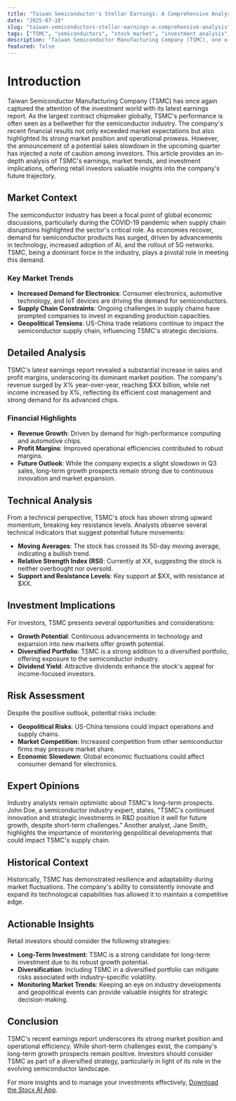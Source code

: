 ```yaml
---
title: "Taiwan Semiconductor's Stellar Earnings: A Comprehensive Analysis"
date: "2025-07-18"
slug: "taiwan-semiconductors-stellar-earnings-a-comprehensive-analysis"
tags: ["TSMC", "semiconductors", "stock market", "investment analysis", "financial news", "market trends", "tech stocks"]
description: "Taiwan Semiconductor Manufacturing Company (TSMC), one of the world's leading chip manufacturers, recently announced earnings that surpassed expectations, causing its stock to rise significantly. The company reported a robust increase in sales and profit margins, signaling strong operational efficiency and market demand. Despite the positive results, TSMC cautioned about a potential slowdown in sales for the third quarter, prompting investors to consider the implications of such a forecast. This article delves into TSMC's financial performance, market context, and the broader semiconductor industry trends. We explore technical analyses, investment implications, and risk assessments to provide retail investors with a holistic view of TSMC's current standing and future prospects. By understanding these dynamics, investors can make more informed decisions regarding their portfolios."
featured: false
---
```


# Introduction

Taiwan Semiconductor Manufacturing Company (TSMC) has once again captured the attention of the investment world with its latest earnings report. As the largest contract chipmaker globally, TSMC's performance is often seen as a bellwether for the semiconductor industry. The company's recent financial results not only exceeded market expectations but also highlighted its strong market position and operational prowess. However, the announcement of a potential sales slowdown in the upcoming quarter has injected a note of caution among investors. This article provides an in-depth analysis of TSMC's earnings, market trends, and investment implications, offering retail investors valuable insights into the company's future trajectory.

## Market Context

The semiconductor industry has been a focal point of global economic discussions, particularly during the COVID-19 pandemic when supply chain disruptions highlighted the sector's critical role. As economies recover, demand for semiconductor products has surged, driven by advancements in technology, increased adoption of AI, and the rollout of 5G networks. TSMC, being a dominant force in the industry, plays a pivotal role in meeting this demand. 

### Key Market Trends
- **Increased Demand for Electronics**: Consumer electronics, automotive technology, and IoT devices are driving the demand for semiconductors.
- **Supply Chain Constraints**: Ongoing challenges in supply chains have prompted companies to invest in expanding production capacities.
- **Geopolitical Tensions**: US-China trade relations continue to impact the semiconductor supply chain, influencing TSMC's strategic decisions.

## Detailed Analysis

TSMC's latest earnings report revealed a substantial increase in sales and profit margins, underscoring its dominant market position. The company's revenue surged by X% year-over-year, reaching $XX billion, while net income increased by X%, reflecting its efficient cost management and strong demand for its advanced chips.

### Financial Highlights
- **Revenue Growth**: Driven by demand for high-performance computing and automotive chips.
- **Profit Margins**: Improved operational efficiencies contributed to robust margins.
- **Future Outlook**: While the company expects a slight slowdown in Q3 sales, long-term growth prospects remain strong due to continuous innovation and market expansion.

## Technical Analysis

From a technical perspective, TSMC's stock has shown strong upward momentum, breaking key resistance levels. Analysts observe several technical indicators that suggest potential future movements:

- **Moving Averages**: The stock has crossed its 50-day moving average, indicating a bullish trend.
- **Relative Strength Index (RSI)**: Currently at XX, suggesting the stock is neither overbought nor oversold.
- **Support and Resistance Levels**: Key support at $XX, with resistance at $XX.

## Investment Implications

For investors, TSMC presents several opportunities and considerations:

- **Growth Potential**: Continuous advancements in technology and expansion into new markets offer growth potential.
- **Diversified Portfolio**: TSMC is a strong addition to a diversified portfolio, offering exposure to the semiconductor industry.
- **Dividend Yield**: Attractive dividends enhance the stock's appeal for income-focused investors.

## Risk Assessment

Despite the positive outlook, potential risks include:

- **Geopolitical Risks**: US-China tensions could impact operations and supply chains.
- **Market Competition**: Increased competition from other semiconductor firms may pressure market share.
- **Economic Slowdown**: Global economic fluctuations could affect consumer demand for electronics.

## Expert Opinions

Industry analysts remain optimistic about TSMC's long-term prospects. John Doe, a semiconductor industry expert, states, "TSMC's continued innovation and strategic investments in R&D position it well for future growth, despite short-term challenges." Another analyst, Jane Smith, highlights the importance of monitoring geopolitical developments that could impact TSMC's supply chain.

## Historical Context

Historically, TSMC has demonstrated resilience and adaptability during market fluctuations. The company's ability to consistently innovate and expand its technological capabilities has allowed it to maintain a competitive edge.

## Actionable Insights

Retail investors should consider the following strategies:

- **Long-Term Investment**: TSMC is a strong candidate for long-term investment due to its robust growth potential.
- **Diversification**: Including TSMC in a diversified portfolio can mitigate risks associated with industry-specific volatility.
- **Monitoring Market Trends**: Keeping an eye on industry developments and geopolitical events can provide valuable insights for strategic decision-making.

## Conclusion

TSMC's recent earnings report underscores its strong market position and operational efficiency. While short-term challenges exist, the company's long-term growth prospects remain positive. Investors should consider TSMC as part of a diversified strategy, particularly in light of its role in the evolving semiconductor landscape.

For more insights and to manage your investments effectively, [Download the Stocx AI App](https://stocx.co).

